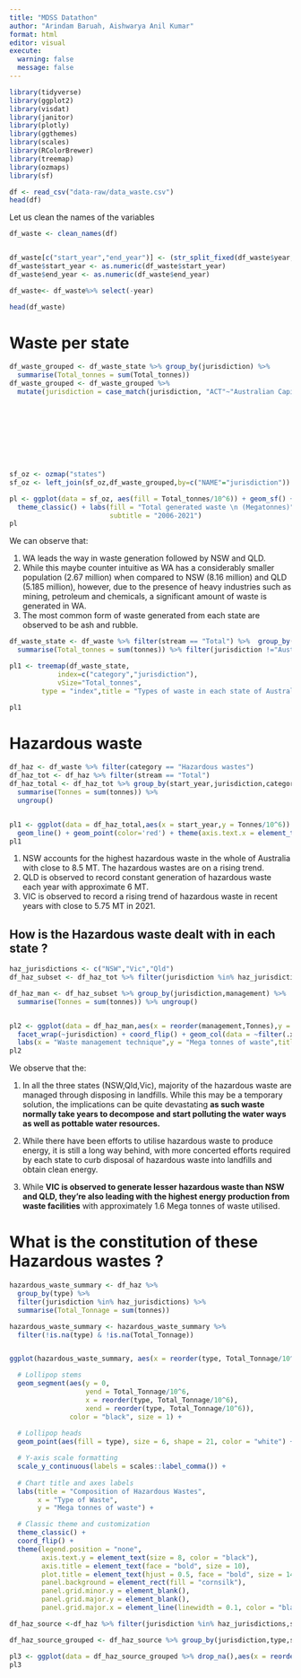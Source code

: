 ```yaml
---
title: "MDSS Datathon"
author: "Arindam Baruah, Aishwarya Anil Kumar"
format: html
editor: visual
execute: 
  warning: false
  message: false
---
```


```r
library(tidyverse)
library(ggplot2)
library(visdat)
library(janitor)
library(plotly)
library(ggthemes)
library(scales)
library(RColorBrewer)
library(treemap)
library(ozmaps)
library(sf)
```

```r
df <- read_csv("data-raw/data_waste.csv")
head(df)
```

Let us clean the names of the variables

```r
df_waste <- clean_names(df)


df_waste[c("start_year","end_year")] <- (str_split_fixed(df_waste$year,"-",2))
df_waste$start_year <- as.numeric(df_waste$start_year)
df_waste$end_year <- as.numeric(df_waste$end_year)

df_waste<- df_waste%>% select(-year) 

head(df_waste)
```
# Waste per state


```r

df_waste_grouped <- df_waste_state %>% group_by(jurisdiction) %>% 
  summarise(Total_tonnes = sum(Total_tonnes))
df_waste_grouped <- df_waste_grouped %>% 
  mutate(jurisdiction = case_match(jurisdiction, "ACT"~"Australian Capital Territory",
                                                                          "NSW"~"New South Wales",
                                                                          "Vic" ~ "Victoria",
                                                                          "Qld" ~ "Queensland",
                                                                          "SA" ~ "South Australia",
                                                                          "WA" ~ "Western Australia",
                                                                          "NT" ~ "Northern Territory",
                                                                          "Tas" ~ "Tasmania"))


sf_oz <- ozmap("states")
sf_oz <- left_join(sf_oz,df_waste_grouped,by=c("NAME"="jurisdiction"))

pl <- ggplot(data = sf_oz, aes(fill = Total_tonnes/10^6)) + geom_sf() + scale_fill_gradient(low ="green", high = "red")+
  theme_classic() + labs(fill = "Total generated waste \n (Megatonnes)",title = "Waste generated in each state of Australia",
                         subtitle = "2006-2021")
pl

```
We can observe that:

1. WA leads the way in waste generation followed by NSW and QLD.
2. While this maybe counter intuitive as WA has a considerably smaller population (2.67 million) when compared to NSW (8.16 million) and QLD (5.185 million), however, due to the presence of heavy industries such as mining, petroleum and chemicals, a significant amount of waste is generated in WA.
3. The most common form of waste generated from each state are observed to be ash and rubble.



```r

df_waste_state <- df_waste %>% filter(stream == "Total") %>%  group_by(jurisdiction,category) %>%
  summarise(Total_tonnes = sum(tonnes)) %>% filter(jurisdiction !="Australia" & category != "Total")

pl1 <- treemap(df_waste_state,
            index=c("category","jurisdiction"),
            vSize="Total_tonnes",
        type = "index",title = "Types of waste in each state of Australia (2006-2021)") 

pl1
```




# Hazardous waste

```r
df_haz <- df_waste %>% filter(category == "Hazardous wastes")
df_haz_tot <- df_haz %>% filter(stream == "Total")
df_haz_total <- df_haz_tot %>% group_by(start_year,jurisdiction,category) %>% 
  summarise(Tonnes = sum(tonnes)) %>% 
  ungroup() 



```

```r
pl1 <- ggplot(data = df_haz_total,aes(x = start_year,y = Tonnes/10^6)) +
  geom_line() + geom_point(color='red') + theme(axis.text.x = element_text(angle = 45,size=5)) + facet_wrap(~jurisdiction) + labs(x = "Year",y = "Mega tonnes",title = "Hazardous waste generated in each state",subtitle = "2006-2021") + theme_classic()
pl1
```

1.  NSW accounts for the highest hazardous waste in the whole of Australia with close to 8.5 MT. The hazardous wastes are on a rising trend.
2.  QLD is observed to record constant generation of hazardous waste each year with approximate 6 MT.
3.  VIC is observed to record a rising trend of hazardous waste in recent years with close to 5.75 MT in 2021.

## How is the Hazardous waste dealt with in each state ?

```r

haz_jurisdictions <- c("NSW","Vic","Qld")
df_haz_subset <- df_haz_tot %>% filter(jurisdiction %in% haz_jurisdictions)

df_haz_man <- df_haz_subset %>% group_by(jurisdiction,management) %>% 
  summarise(Tonnes = sum(tonnes)) %>% ungroup()


pl2 <- ggplot(data = df_haz_man,aes(x = reorder(management,Tonnes),y = Tonnes/10^6)) + geom_col(fill = "lightgray",color = "black") + 
  facet_wrap(~jurisdiction) + coord_flip() + geom_col(data = ~filter(.x, management == "Landfill"),fill = "darkred") + geom_label(data = ~filter(.x, management == "Landfill"),aes(label = round(Tonnes/10^6,1),hjust=1)) + geom_col(data = ~filter(.x, management == "Energy from waste facility"),fill = "green") + geom_label(data = ~filter(.x, management == "Landfill"),aes(label = round(Tonnes/10^6,1),hjust=1)) + geom_label(data = ~filter(.x, management == "Energy from waste facility"),aes(label = round(Tonnes/10^6,1),hjust=-0.5)) + 
  labs(x = "Waste management technique",y = "Mega tonnes of waste",title ="Hazardous waste management in the top 3 \n waste producing states",subtitle = "2006-2021") + theme_economist() 
pl2
```

We observe that the:

1.  In all the three states (NSW,Qld,Vic), majority of the hazardous waste are managed through disposing in landfills. While this may be a temporary solution, the implications can be quite devastating **as such waste normally take years to decompose and start polluting the water ways as well as pottable water resources.**

2.  While there have been efforts to utilise hazardous waste to produce energy, it is still a long way behind, with more concerted efforts required by each state to curb disposal of hazardous waste into landfills and obtain clean energy.

3.  While **VIC is observed to generate lesser hazardous waste than NSW and QLD, they're also leading with the highest energy production from waste facilities** with approximately 1.6 Mega tonnes of waste utilised.

# What is the constitution of these Hazardous wastes ?

```r

hazardous_waste_summary <- df_haz %>%
  group_by(type) %>%
  filter(jurisdiction %in% haz_jurisdictions) %>%
  summarise(Total_Tonnage = sum(tonnes))

hazardous_waste_summary <- hazardous_waste_summary %>%
  filter(!is.na(type) & !is.na(Total_Tonnage))


ggplot(hazardous_waste_summary, aes(x = reorder(type, Total_Tonnage/10^6), y = Total_Tonnage/10^6)) +

  # Lollipop stems
  geom_segment(aes(y = 0, 
                   yend = Total_Tonnage/10^6, 
                   x = reorder(type, Total_Tonnage/10^6),
                   xend = reorder(type, Total_Tonnage/10^6)), 
               color = "black", size = 1) +
  
  # Lollipop heads
  geom_point(aes(fill = type), size = 6, shape = 21, color = "white") +

  # Y-axis scale formatting
  scale_y_continuous(labels = scales::label_comma()) +
  
  # Chart title and axes labels
  labs(title = "Composition of Hazardous Wastes", 
       x = "Type of Waste", 
       y = "Mega tonnes of waste") +

  # Classic theme and customization
  theme_classic() +
  coord_flip() +
  theme(legend.position = "none", 
        axis.text.y = element_text(size = 8, color = "black"),
        axis.title = element_text(face = "bold", size = 10),
        plot.title = element_text(hjust = 0.5, face = "bold", size = 14),
        panel.background = element_rect(fill = "cornsilk"),
        panel.grid.minor.y = element_blank(),
        panel.grid.major.y = element_blank(),
        panel.grid.major.x = element_line(linewidth = 0.1, color = "black"))


```


```r
df_haz_source <-df_haz %>% filter(jurisdiction %in% haz_jurisdictions,stream != "Total")

df_haz_source_grouped <- df_haz_source %>% group_by(jurisdiction,type,stream) %>% summarise(Total_tonnes =  sum(tonnes))

pl3 <- ggplot(data = df_haz_source_grouped %>% drop_na(),aes(x = reorder(type,Total_tonnes),y = Total_tonnes/10^6,fill = stream)) + geom_col() + coord_flip() + labs(x = "Type of hazardous waste",y = "Mega tonnes of waste",fill = "Source of waste") + theme_classic() + theme(panel.background = element_rect(fill = "cornsilk"), axis.text.x = element_text(size=5,face = "bold")) + facet_wrap(~jurisdiction) + ggtitle("Source of each form of hazardous waste",subtitle = "2006-2021")
pl3
```

